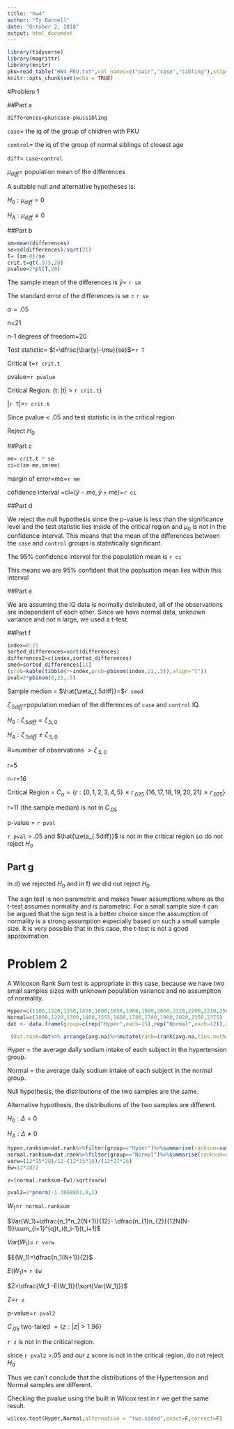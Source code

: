 ```yaml
---
title: "hw4"
author: "Ty Darnell"
date: "October 2, 2018"
output: html_document
---
```


```r
library(tidyverse)
library(magrittr)
library(knitr)
pku=read_table("HW4_PKU.txt",col_names=c("pair","case","sibling"),skip=1)
knitr::opts_chunk$set(echo = TRUE)
```

#Problem 1

##Part a

```r
differences=pku$case-pku$sibling
```

`case`= the iq of the group of children with PKU
 
`control`= the iq of the group of normal siblings of closest age 

`diff`= `case`-`control`

$\mu_{diff}=$ population mean of the differences

A suitable null and alternative hypotheses is:

$H_0:\mu_{diff} =0$

$H_A: \mu_{diff} \neq 0$

##Part b

```r
sm=mean(differences)
se=sd(differences)/sqrt(21)
T= (sm-0)/se
crit.t=qt(.975,20)
pvalue=2*pt(T,20)
```

The sample mean of the differences is $\bar{y}$= `r sm`

The standard error of the differences is se = `r se`

$\alpha= .05$

n=21

n-1 degrees of freedom=20

Test statistic= $t=\dfrac{\bar{y}-\mu}{se}$=`r T`

Critical t=`r crit.t`

pvalue=`r pvalue`

Critical Region: {t: |t| > `r crit.t`}

|`r T`|>`r crit.t`

Since pvalue < .05 and test statistic is in the critical region

Reject $H_0$

##Part c

```r
me= crit.t * se
ci=c(sm-me,sm+me)
```

margin of error=me=`r me`

cofidence interval =ci=$(\bar{y}-me,\bar{y}+me)$=`r ci`

##Part d

We reject the null hypothesis since the p-value is less than the significance level and the test statistic lies inside of the critical region and $\mu_0$ is not in the confidence interval. This means that the mean of the differences between the `case` and `control` groups is statistically significant.

The 95% confidence interval for the population mean is `r ci`

This means we are 95% confident that the popluation mean lies within this interval

##Part e

We are assuming the IQ data is normally distributed, all of the observations are independent of each other. Since we have normal data, unknown variance and not n large, we used a t-test.


##Part f

```r
index=0:21
sorted_differences=sort(differences)
differences2=c(index,sorted_differences)
smed=sorted_differences[11]
(prob=kable(tibble(r=index,prob=pbinom(index,21,.5)),align="l"))
pval=2*pbinom(6,21,.5)
```

Sample median = $\hat{\zeta_{.5diff}}=$`r smed`

$\zeta_{.5diff}$=population median of the differences of `case` and `control` IQ.

$H_0:\zeta_{.5diff}=\zeta_{.5,0}$

$H_A: \zeta_{.5diff}\neq \zeta_{.5,0}$

R=number of observations $> \zeta_{.5,0}$

r=5 

n-r=16

Critical Region = $C_{\alpha}=\{r:\{0,1,2,3,4,5\}\leq r_{.025} \ \{16,17,18,19,20,21\}\geq r_{.975}\}$

r=11 (the sample median) is not in $C_{.05}$

p-value = `r pval`

`r pval` > .05 and $\hat{\zeta_{.5diff}}$ is not in the critical region so do not reject $H_0$

## Part g

In d) we rejected $H_0$ and in f) we did not reject $H_0$.

The sign test is non parametric and makes fewer assumptions where as the t-test assumes normality and is parametric. For a small sample size it can be argued that the sign test is a better choice since the assumption of normality is a strong assumption especially based on such a small sample size. It is very possible that in this case, the t-test is not a good approximation.

# Problem 2

A Wilcoxon Rank Sum test is appropriate in this case, because we have two small samples sizes with unknown population variance and no assumption of normality.

```r
Hyper=c(1100,1320,1350,1450,1600,1850,1900,1990,2050,2120,2200,2210,2500,2610,2720)
Normal=c(1000,1220,1300,1400,1555,1600,1780,1780,1900,2020,2350,2375)
dat <- data.frame(group=c(rep("Hyper",each=15),rep("Normal",each=12)),avg.na=c(Hyper,Normal))

 (dat.rank=dat%>% arrange(avg.na)%>%mutate(rank=(rank(avg.na,ties.method = "average"))))
```
Hyper = the average daily sodium intake of each subject in the hypertension group.

Normal = the average daily sodium intake of each subject in the normal group.

Null hypothesis, the distributions of the two samples are the same.

Alternative hypothesis, the distributions of the two samples are different.

$H_0: \Delta =0$

$H_A: \Delta \neq 0$

```r
hyper.ranksum=dat.rank%>%filter(group=="Hyper")%>%summarise(ranksum=sum(rank))
normal.ranksum=dat.rank%>%filter(group=="Normal")%>%summarise(ranksum=sum(rank))
varw=(12*15*28)/12-(12*15*18)/(12*27*26)
Ew=12*28/2

z=(normal.ranksum-Ew)/sqrt(varw)

pval2=2*pnorm(-1.3668861,0,1)
```
$W_1$=`r normal.ranksum`

$Var(W_1)=\dfrac{n_1*n_2(N+1)}{12}-
\dfrac{n_{1}n_{2}}{12N(N-1)}\sum_{i=1}^{q}t_i(t_i-1)(t_i+1)$

$Var(W_1)=$ `r varw`

$E(W_1)=\dfrac{n_1(N+1)}{2}$

$E(W_1)=$ `r Ew`

$Z=\dfrac{W_1 -E(W_1)}{\sqrt{Var(W_1)}}$

Z=`r z `

p-value=`r pval2`



$C_{.05}$ two-tailed $=\{z:|z|>1.96\}$

`r z` is not in the critical region.

since `r pval2` >.05  and our z score is not in the critical region, do not reject $H_0$

Thus we can't conclude that the distributions of the Hypertension and Normal samples are different.

Checking the pvalue using the built in Wilcox test in r we get the same result.

```r
wilcox.test(Hyper,Normal,alternative = "two.sided",exact=F,correct=F)

```
